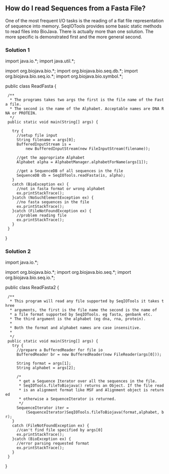 == How do I read Sequences from a Fasta File? ==

One of the most frequent I/O tasks is the reading of a flat file representation of sequence into memory. SeqIOTools provides some basic static methods to read files into BioJava. There is actually more than one solution. The more specific is demonstrated first and the more general second.

=== Solution 1 ===

<java>
import java.io.*;
import java.util.*;

import org.biojava.bio.*;
import org.biojava.bio.seq.db.*;
import org.biojava.bio.seq.io.*;
import org.biojava.bio.symbol.*;

public class ReadFasta {

  /**
   * The programs takes two args the first is the file name of the Fasta file.
   * The second is the name of the Alphabet. Acceptable names are DNA RNA or PROTEIN.
   */
  public static void main(String[] args) {

    try {
      //setup file input
      String filename = args[0];
      BufferedInputStream is =
          new BufferedInputStream(new FileInputStream(filename));


      //get the appropriate Alphabet
      Alphabet alpha = AlphabetManager.alphabetForName(args[1]);

      //get a SequenceDB of all sequences in the file
      SequenceDB db = SeqIOTools.readFasta(is, alpha);
    }
    catch (BioException ex) {
      //not in fasta format or wrong alphabet
      ex.printStackTrace();
    }catch (NoSuchElementException ex) {
      //no fasta sequences in the file
      ex.printStackTrace();
    }catch (FileNotFoundException ex) {
      //problem reading file
      ex.printStackTrace();
    }
  }
}
</java>

=== Solution 2 ===

<java>
import java.io.*;

import org.biojava.bio.*;
import org.biojava.bio.seq.*;
import org.biojava.bio.seq.io.*;

public class ReadFasta2 {

  /**
   * This program will read any file supported by SeqIOTools it takes three
   * arguments, the first is the file name the second is the name of
   * a file format supported by SeqIOTools. eg fasta, genbank etc.
   * The third argument is the alphabet (eg dna, rna, protein).
   *
   * Both the format and alphabet names are case insensitive.
   *
   */
  public static void main(String[] args) {
    try {
      //prepare a BufferedReader for file io
      BufferedReader br = new BufferedReader(new FileReader(args[0]));

      String format = args[1];
      String alphabet = args[2];

      /*
       * get a Sequence Iterator over all the sequences in the file.
       * SeqIOTools.fileToBiojava() returns an Object. If the file read
       * is an alignment format like MSF and Alignment object is returned
       * otherwise a SequenceIterator is returned.
       */
      SequenceIterator iter =
          (SequenceIterator)SeqIOTools.fileToBiojava(format,alphabet, br);
    }
    catch (FileNotFoundException ex) {
      //can't find file specified by args[0]
      ex.printStackTrace();
    }catch (BioException ex) {
      //error parsing requested format
      ex.printStackTrace();
    }
  }
}
</java>